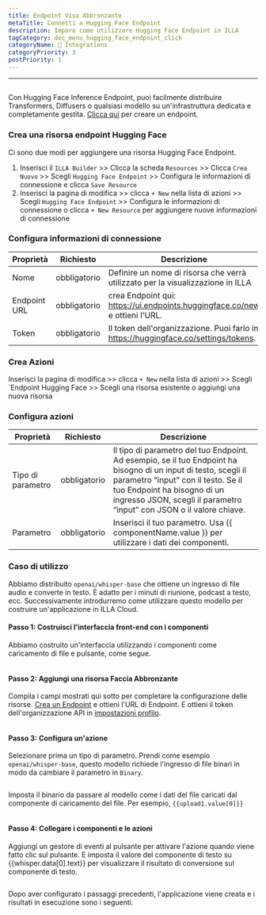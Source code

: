 ```yaml
---
title: Endpoint Viso Abbronzante
metaTitle: Connetti a Hugging Face Endpoint
description: Impara come utilizzare Hugging Face Endpoint in ILLA
tagCategory: doc_menu_hugging_face_endpoint_click
categoryName: 🔨 Integrations
categoryPriority: 3
postPriority: 1
---
```


* * *

## <Heading hidden>Hugging Face Endpoint</Heading>

Con Hugging Face Inference Endpoint, puoi facilmente distribuire Transformers, Diffusers o qualsiasi modello su un'infrastruttura dedicata e completamente gestita. [Clicca qui](https://ui.endpoints.huggingface.co/new) per creare un endpoint. 

### Crea una risorsa endpoint Hugging Face

Ci sono due modi per aggiungere una risorsa Hugging Face Endpoint. 

1.  Inserisci il `ILLA Builder` >> Clicca la scheda `Resources` >> Clicca `Crea Nuovo` >> Scegli `Hugging Face Endpoint` >> Configura le informazioni di connessione e clicca `Save Resource`
2.  Inserisci la pagina di modifica >> clicca `+ New` nella lista di azioni >> Scegli `Hugging Face Endpoint` >> Configura le informazioni di connessione o clicca `+ New Resource` per aggiungere nuove informazioni di connessione

### Configura informazioni di connessione

| Proprietà    | Richiesto    | Descrizione                                                                          |
| ------------ | ------------ | ------------------------------------------------------------------------------------ |
| Nome         | obbligatorio | Definire un nome di risorsa che verrà utilizzato per la visualizzazione in ILLA      |
| Endpoint URL | obbligatorio | crea Endpoint qui: https://ui.endpoints.huggingface.co/new e ottieni l'URL.          |
| Token        | obbligatorio | Il token dell'organizzazione. Puoi farlo in https://huggingface.co/settings/tokens.  |

### Crea Azioni

Inserisci la pagina di modifica >> clicca `+ New` nella lista di azioni >> Scegli \`Endpoint Hugging Face >> Scegli una risorsa esistente o aggiungi una nuova risorsa

### Configura azioni

| Proprietà         | Richiesto    | Descrizione                                                                                                                                                                                                                                                  |
| ----------------- | ------------ | ------------------------------------------------------------------------------------------------------------------------------------------------------------------------------------------------------------------------------------------------------------ |
| Tipo di parametro | obbligatorio | Il tipo di parametro del tuo Endpoint. Ad esempio, se il tuo Endpoint ha bisogno di un input di testo, scegli il parametro “input” con il testo. Se il tuo Endpoint ha bisogno di un ingresso JSON, scegli il parametro “input” con JSON o il valore chiave. |
| Parametro         | obbligatorio | Inserisci il tuo parametro. Usa {{ componentName.value }} per utilizzare i dati dei componenti.                                                                                                                                                              |

### Caso di utilizzo

Abbiamo distribuito `openai/whisper-base` che ottiene un ingresso di file audio e converte in testo. È adatto per i minuti di riunione, podcast a testo, ecc. Successivamente introdurremo come utilizzare questo modello per costruire un'applicazione in ILLA Cloud.

#### Passo 1: Costruisci l'interfaccia front-end con i componenti

Abbiamo costruito un'interfaccia utilizzando i componenti come caricamento di file e pulsante, come segue.

<img src='https://cdn.illacloud.com/official-website/img/docs/connect/hf1.png' alt="" />

#### Passo 2: Aggiungi una risorsa Faccia Abbronzante

Compila i campi mostrati qui sotto per completare la configurazione delle risorse. [Crea un Endpoint](https://ui.endpoints.huggingface.co/new) e ottieni l'URL di Endpoint. E ottieni il token dell'organizzazione API in [impostazioni profilo](https://huggingface.co/settings/tokens). 

<img src='https://cdn.illacloud.com/official-website/img/docs/connect/hf2.png' alt="" />

#### Passo 3: Configura un'azione

Selezionare prima un tipo di parametro. Prendi come esempio `openai/whisper-base`, questo modello richiede l'ingresso di file binari in modo da cambiare il parametro in `Binary`.

<img src='https://cdn.illacloud.com/official-website/img/docs/connect/hf3.png' alt="" />

Imposta il binario da passare al modello come i dati del file caricati dal componente di caricamento del file. Per esempio, `{{upload1.value[0]}}`

<img src='https://cdn.illacloud.com/official-website/img/docs/connect/hf4.png' alt="" />

#### Passo 4: Collegare i componenti e le azioni

Aggiungi un gestore di eventi al pulsante per attivare l'azione quando viene fatto clic sul pulsante. E imposta il valore del componente di testo su {{whisper.data[0].text}} per visualizzare il risultato di conversione sul componente di testo. 

<img src='https://cdn.illacloud.com/official-website/img/docs/connect/hf5.png' alt="" />

Dopo aver configurato i passaggi precedenti, l'applicazione viene creata e i risultati in esecuzione sono i seguenti.

<img src='https://cdn.illacloud.com/official-website/img/docs/connect/hf6.gif' alt="" />

